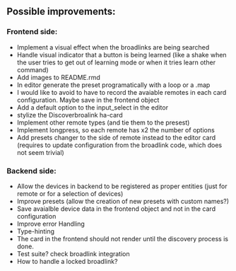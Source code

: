 ## Possible improvements:

### Frontend side:
 - Implement a visual effect when the broadlinks are being searched
 - Handle visual indicator that a button is being learned (like a shake when the user tries to get out of learning mode or when it tries learn other command)
 - Add images to README.rmd
 - In editor generate the preset programatically with a loop or a .map
 - I would like to avoid to have to record the avaiable remotes in each card configuration. Maybe save in the frontend object
 - Add a default option to the input_select in the editor
 - stylize the Discoverbroalink ha-card
 - Implement other remote types (and tie them to the presest)
 - Implement longpress, so each remote has x2 the number of options
  - Add presets changer to the side of remote instead to the editor card (requires to update configuration from the broadlink code, which does not seem trivial)

### Backend side:
 - Allow the devices in backend to be registered as proper entities (just for remote or for a selection of devices)
 - Improve presets (allow the creation of new presets with custom names?)
 - Save avaialble device data in the frontend object and not in the card configuration
 - Improve error Handling
 - Type-hinting
 - The card in the frontend should not render until the discovery process is done.
 - Test suite? check broadlink integration
 - How to handle a locked broadlink?